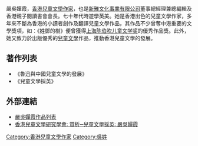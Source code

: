 嚴吳嬋霞，[[香港|香港]][[儿童文学|兒童文學]][[香港兒童文學作家列表|作家]]，也是[[新雅文化事業有限公司|新雅文化事業有限公司]]董事總經理兼總編輯及香港親子閱讀書會會長。七十年代時遊學英美。她是香港出色的兒童文學作家，多年來不斷為香港的小讀者創作及翻譯兒童文學作品，其作品不少曾奪中港重要的文學獎項，如：《姓鄧的樹》便曾獲得[[上海|上海]][[陈伯吹儿童文学奖|陈伯吹儿童文学奖]]的優秀作品獎。此外，她又致力於出版優秀的[[香港兒童文學|兒童文學]]作品，推動香港兒童文學的發展。

==著作列表==
* 《魯迅與中國兒童文學的發展》
* 《兒童文學採英》

==外部連結== 
* [http://www.cp1897.com.hk/cgi-bin/ncommerce3/ExecMacro/cp_searchpage.d2w/report?SECTNBR=2&author_op=p&author=%C4Y%A7d%BC%60%C1%F8 嚴吳嬋霞作品列表]{{Wayback|url=http://www.cp1897.com.hk/cgi-bin/ncommerce3/ExecMacro/cp_searchpage.d2w/report?SECTNBR=2&author_op=p&author=%C4Y%A7d%BC%60%C1%F8 |date=20031230035704 }} 
* [https://web.archive.org/web/20020308070640/http://www.geocities.com/hkclrahk/newbooks/red1.htm 香港兒童文學研究學會: 賞析─兒童文學採英: 嚴吳嬋霞]

[[Category:香港兒童文學作家|Category:香港兒童文學作家]]
[[Category:吳姓|Category:吳姓]]